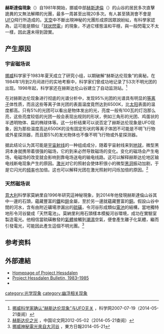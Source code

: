 '''赫斯達倫現象'''（{{lang|en|Hessdalen lights}}）自1981年開始，挪威中部[[赫斯達倫|赫斯達倫]]（{{lang|en|Hessdalen}}）的山谷的居民多次直擊詭異的又無法解釋的光團，最多一周甚至出現20多次。有人甚至猜測會不會是[[UFO|UFO]]飛行所造成的。[[天空|天空]]中不斷出現神秘的光團形成原因眾說紛紜，有科學家認為，這可能是類似「[[球狀閃電|球狀閃電]]」的現象，不過它樣態溫和平穩，與一般閃電又不太一樣，因此還未得到證實。

==产生原因==
=== 宇宙磁场说 ===
[[挪威|挪威]]科学家于1983年夏天成立了研究小组，以期破解“赫斯达伦现象”的奥秘。在1984年1月到2月间进行的实地考察中，科学家们曾成功地记录了53次不明光团的出现。1998年起，科学家还在赫斯达伦山谷建立了自动监测站。<ref>[http://news.sciencenet.cn/htmlnews/200771922655320184927.html 挪威科学家确认“赫斯达伦现象”与UFO无关] {{Wayback|url=http://news.sciencenet.cn/htmlnews/200771922655320184927.html |date=20140521180417 }}，科学网2007-07-19（2014-05-21查阅）{{zh-cn}}</ref>

在对赫斯达伦现象进行彻底的光谱分析中，发现95%光团的光谱具有明显的[[等离子|等离子]]体性质，而且这些等离子体光团的表面温度竟然达到6500K，比[[太阳|太阳]]表面的温度都高。只有5%的光团可以看出是物体发出的光，亮度一般有100瓦的灯泡那么亮，这些亮度较低的光团一般会表现出规则的形状，例如三角形的光团、鸡蛋状的半透明物体、扁的椭球体等。这一分析结果可以说否定了赫斯达伦现象是UFO现象，因为那些温度高达6500K的没有固定形状的等离子体团不可能是不明飞行物或外星探测器，而且那5%的发光物体也不像不明飞行物或外星探测器。 

据此结论认为其可能是[[宇宙射线|宇宙射线]]的一种组成成分，随着宇宙射线来到[[地球|地球]]，微型黑洞本身就携带着很强的磁场，它的到来必然导致磁场的变化。变化的磁场会产生电场，电磁场的改变就会影响到靠电场送电的输电线路。这可以解释赫斯达伦地区输电线断电现象产生的原因。[[激光|激光]]对它的照射会使体积很小的微型[[黑洞|黑洞]]振动加剧，于是它闪光的[[频率|频率]]也加倍。这也可以解释光团在激光照射时闪烁加倍的原因。<ref>[http://www.xzbu.com/5/view-1838037.htm 赫斯达伦之光] {{Wayback|url=http://www.xzbu.com/5/view-1838037.htm |date=20140521162552 }}，中国论文网2012-05-02（2014-05-21查阅）{{zh-cn}}</ref>

=== 天然磁场说 ===
[[意大利|意大利]]科學家莫納里自1996年研究這神秘現象，到2014年他發現赫斯達倫山谷其中一邊的石頭，蘊藏豐富的[[鐵|鐵]]和[[鋅|鋅]]金屬，至於另一邊就蘊藏豐富的[[銅|銅]]。假設山谷中間的河水，含有由附近礦場滲漏出的[[硫磺|硫磺]]，令河谷形成類似[[電池|電池]]的結構，當地獨特地形令河谷變成「天然電池」。莫納里利用石頭樣本模擬河谷環境，成功在實驗室製造電光。他相信當硫磺散發的[[氣體|氣體]]接觸到[[潮濕|潮濕]]空氣，便會產生離子化氣體，繼而引發電光，可能因此產生這個不明光團。<ref>[http://orientaldaily.on.cc/cnt/china_world/20140521/00180_033.html 挪威神秘電光來自大河谷] {{Wayback|url=http://orientaldaily.on.cc/cnt/china_world/20140521/00180_033.html |date=20160305074717 }}，東方日報2014-05-21{{zh-hk}}</ref>

== 参考资料 ==
{{reflist}}

==外部連結==
* [http://www.hessdalen.org/ Homepage of Project Hessdalen] {{Wayback|url=http://www.hessdalen.org/ |date=20210430101818 }}
* [https://web.archive.org/web/20131014214015/http://www.ufonorway.com.ar/archive/PHB/ Project Hessdalen Bulletin, 1983–1985]
* {{Skeptoid | id=4270 | number=270 | title= The Hessdalen Lights| date=August 9, 2011 | last= Dunning| first=Brian| access-date=}}

{{不明飛行物|state=collapsed}}

{{Authority control}}
[[category:光学现象|category:光学现象]]
[[category:幽浮相关现象|category:幽浮相关现象]]